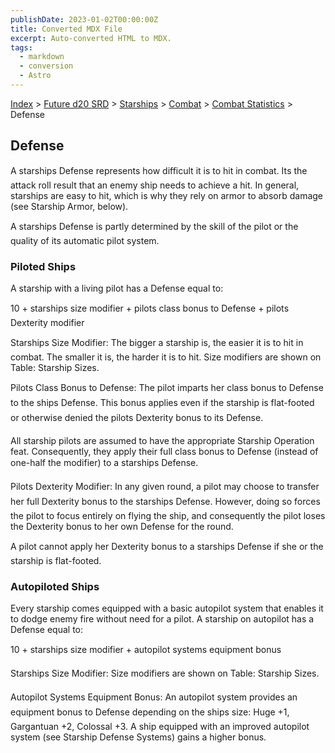 ```yaml
---
publishDate: 2023-01-02T00:00:00Z
title: Converted MDX File
excerpt: Auto-converted HTML to MDX.
tags:
  - markdown
  - conversion
  - Astro
---
```






[Index](-index) > [Future d20 SRD](future-d20-srd-index) > [Starships](future-d20-srd-starships-index) > [Combat](future-d20-srd-starships-combat-index) > [Combat Statistics](future-d20-srd-starships-combat-combat-statistics-index) > Defense




## Defense


A starships Defense represents how difficult it is to hit in combat. Its the attack roll result that an enemy ship needs to achieve a hit. In general, starships are easy to hit, which is why they rely on armor to absorb damage (see Starship Armor, below).


A starships Defense is partly determined by the skill of the pilot or the quality of its automatic pilot system.


### Piloted Ships


A starship with a living pilot has a Defense equal to:


10 + starships size modifier + pilots class bonus to Defense + pilots Dexterity modifier


Starships Size Modifier: The bigger a starship is, the easier it is to hit in combat. The smaller it is, the harder it is to hit. Size modifiers are shown on Table: Starship Sizes.


Pilots Class Bonus to Defense: The pilot imparts her class bonus to Defense to the ships Defense. This bonus applies even if the starship is flat-footed or otherwise denied the pilots Dexterity bonus to its Defense.


All starship pilots are assumed to have the appropriate Starship Operation feat. Consequently, they apply their full class bonus to Defense (instead of one-half the modifier) to a starships Defense.


Pilots Dexterity Modifier: In any given round, a pilot may choose to transfer her full Dexterity bonus to the starships Defense. However, doing so forces the pilot to focus entirely on flying the ship, and consequently the pilot loses the Dexterity bonus to her own Defense for the round.


A pilot cannot apply her Dexterity bonus to a starships Defense if she or the starship is flat-footed.


### Autopiloted Ships


Every starship comes equipped with a basic autopilot system that enables it to dodge enemy fire without need for a pilot. A starship on autopilot has a Defense equal to:


10 + starships size modifier + autopilot systems equipment bonus


Starships Size Modifier: Size modifiers are shown on Table: Starship Sizes.


Autopilot Systems Equipment Bonus: An autopilot system provides an equipment bonus to Defense depending on the ships size: Huge +1, Gargantuan +2, Colossal +3. A ship equipped with an improved autopilot system (see Starship Defense Systems) gains a higher bonus.



